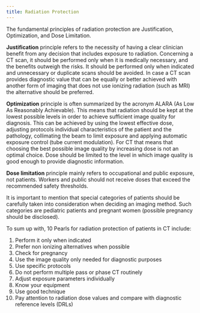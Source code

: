 ```yaml
---
title: Radiation Protection
---
```


The fundamental principles of radiation protection are Justification, Optimization, and Dose Limitation.

**Justification** principle refers to the necessity of having a clear clinician benefit from any decision that includes exposure to radiation. Concerning a CT scan, it should be performed only when it is medically necessary, and the benefits outweigh the risks. It should be performed only when indicated and unnecessary or duplicate scans should be avoided. In case a CT scan provides diagnostic value that can be equally or better achieved with another form of imaging that does not use ionizing radiation (such as MRI) the alternative should be preferred.

**Optimization** principle is often summarized by the acronym ALARA (As Low As Reasonably Achievable). This means that radiation should be kept at the lowest possible levels in order to achieve sufficient image quality for diagnosis. This can be achieved by using the lowest effective dose, adjusting protocols individual characteristics of the patient and the pathology, collimating the beam to limit exposure and applying automatic exposure control (tube current modulation). For CT that means that choosing the best possible image quality by increasing dose is not an optimal choice. Dose should be limited to the level in which image quality is good enough to provide diagnostic information.

**Dose limitation** principle mainly refers to occupational and public exposure, not patients. Workers and public should not receive doses that exceed the recommended safety thresholds.

It is important to mention that special categories of patients should be carefully taken into consideration when deciding an imaging method. Such categories are pediatric patients and pregnant women (possible pregnancy should be disclosed).

To sum up with, 10 Pearls for radiation protection of patients in CT include:

1. Perform it only when indicated
2. Prefer non ionizing alternatives when possible
3. Check for pregnancy
4. Use the image quality only needed for diagnostic purposes
5. Use specific protocols
6. Do not perform multiple pass or phase CT routinely
7. Adjust exposure parameters individually
8. Know your equipment
9. Use good technique
10. Pay attention to radiation dose values and compare with diagnostic reference levels (DRLs)
